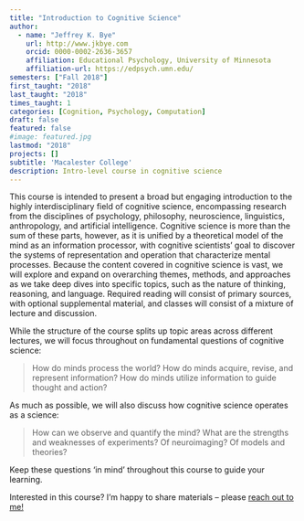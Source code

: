 ```yaml
---
title: "Introduction to Cognitive Science"
author:
  - name: "Jeffrey K. Bye"
    url: http://www.jkbye.com
    orcid: 0000-0002-2636-3657
    affiliation: Educational Psychology, University of Minnesota
    affiliation-url: https://edpsych.umn.edu/
semesters: ["Fall 2018"]
first_taught: "2018"
last_taught: "2018"
times_taught: 1
categories: [Cognition, Psychology, Computation]
draft: false
featured: false
#image: featured.jpg
lastmod: "2018"
projects: []
subtitle: 'Macalester College'
description: Intro-level course in cognitive science
---
```


This course is intended to present a broad but engaging introduction to the highly interdisciplinary field of cognitive science, encompassing research from the disciplines of psychology, philosophy, neuroscience, linguistics, anthropology, and artificial intelligence. Cognitive science is more than the sum of these parts, however, as it is unified by a theoretical model of the mind as an information processor, with cognitive scientists’ goal to discover the systems of representation and operation that characterize mental processes. Because the content covered in cognitive science is vast, we will explore and expand on overarching themes, methods, and approaches as we take deep dives into specific topics, such as the nature of thinking, reasoning, and language. Required reading will consist of primary sources, with optional supplemental material, and classes will consist of a mixture of lecture and discussion.

While the structure of the course splits up topic areas across different lectures, we will focus throughout on fundamental questions of cognitive science:

> How do minds process the world? How do minds acquire, revise, and represent information? How do minds utilize information to guide thought and action?

As much as possible, we will also discuss how cognitive science operates as a science: 

> How can we observe and quantify the mind? What are the strengths and weaknesses of experiments? Of neuroimaging? Of models and theories?

Keep these questions ‘in mind’ throughout this course to guide your learning.

::: callout-tip
Interested in this course? I'm happy to share materials -- please <a href="mailto:jbye@umn.edu">reach out to me! <i class="bi bi-envelope" role='img' aria-label='Email'></i> </a>
:::
